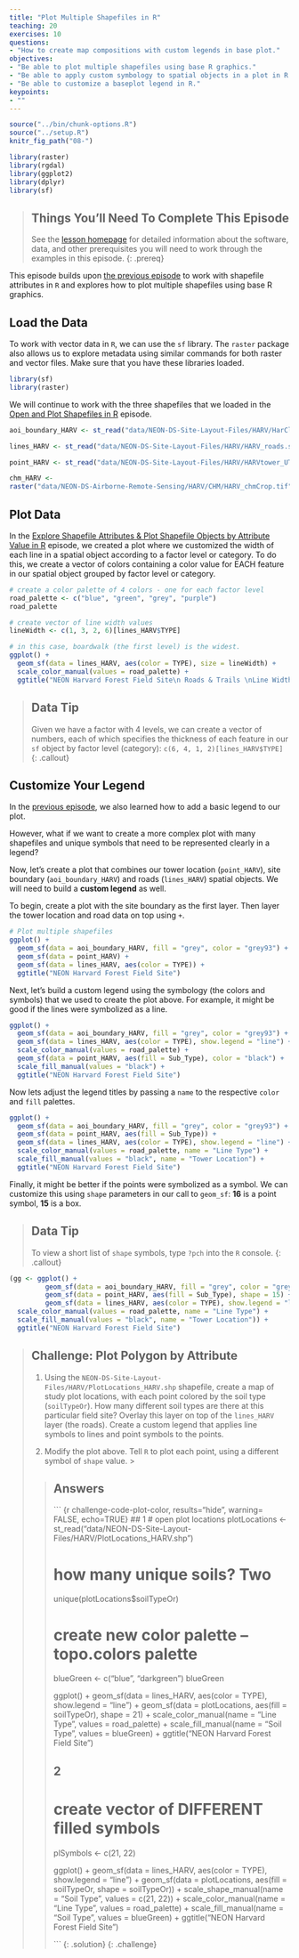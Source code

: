 ```yaml
---
title: "Plot Multiple Shapefiles in R"
teaching: 20
exercises: 10
questions:
- "How to create map compositions with custom legends in base plot."
objectives:
- "Be able to plot multiple shapefiles using base R graphics."
- "Be able to apply custom symbology to spatial objects in a plot in R."
- "Be able to customize a baseplot legend in R."
keypoints:
- ""
---
```


```r
source("../bin/chunk-options.R")
source("../setup.R")
knitr_fig_path("08-")
```

```r
library(raster)
library(rgdal)
library(ggplot2)
library(dplyr)
library(sf)
```

> ## Things You’ll Need To Complete This Episode
> See the [lesson homepage]({{ site.baseurl }}) for detailed information about the software,
> data, and other prerequisites you will need to work through the examples in this episode.
{: .prereq}

This episode builds upon
[the previous episode]({{ site.baseurl }}/07-vector-shapefile-attributes-in-r/)
to work with shapefile attributes in `R` and explores how to plot multiple
shapefiles using base R graphics.

## Load the Data
To work with vector data in `R`, we can use the `sf` library. The `raster`
package also allows us to explore metadata using similar commands for both
raster and vector files. Make sure that you have these libraries loaded.

```r
library(sf)
library(raster)
```

We will continue to work with the three shapefiles that we loaded in the
[Open and Plot Shapefiles in R]({{site.baseurl}}/06-vector-open-shapefile-in-r/) episode.

```r
aoi_boundary_HARV <- st_read("data/NEON-DS-Site-Layout-Files/HARV/HarClip_UTMZ18.shp")

lines_HARV <- st_read("data/NEON-DS-Site-Layout-Files/HARV/HARV_roads.shp")

point_HARV <- st_read("data/NEON-DS-Site-Layout-Files/HARV/HARVtower_UTM18N.shp")

chm_HARV <-
raster("data/NEON-DS-Airborne-Remote-Sensing/HARV/CHM/HARV_chmCrop.tif")
```

## Plot Data

In the
[Explore Shapefile Attributes & Plot Shapefile Objects by Attribute Value in R]({{ site.baseurl }}/07-vector-shapefile-attributes-in-r/) episode,
we created a plot where we customized the width of each line in a spatial object
according to a factor level or category. To do this, we create a vector of
colors containing a color value for EACH feature in our spatial object grouped
by factor level or category.

```r
# create a color palette of 4 colors - one for each factor level
road_palette <- c("blue", "green", "grey", "purple")
road_palette

# create vector of line width values
lineWidth <- c(1, 3, 2, 6)[lines_HARV$TYPE]

# in this case, boardwalk (the first level) is the widest.
ggplot() + 
  geom_sf(data = lines_HARV, aes(color = TYPE), size = lineWidth) +
  scale_color_manual(values = road_palette) + 
  ggtitle("NEON Harvard Forest Field Site\n Roads & Trails \nLine Width Varies by Type Attribute Value")
```

> ## Data Tip
> Given we have a factor with 4 levels,
> we can create a vector of numbers, each of which specifies the thickness of each
> feature in our `sf` object by factor level (category): `c(6, 4, 1, 2)[lines_HARV$TYPE]`
{: .callout}

## Customize Your Legend
In the [previous episode]({{ site.baseurl }}/R/shapefile-attributes-in-R/),
we also learned how to add a basic legend to our plot.

However, what if we want to create a more complex plot with many shapefiles
and unique symbols that need to be represented clearly in a legend?

Now, let's create a plot that combines our tower location (`point_HARV`),
site boundary (`aoi_boundary_HARV`) and roads (`lines_HARV`) spatial objects. We
will need to build a **custom legend** as well.

To begin, create a plot with the site boundary as the first layer. Then layer
the tower location and road data on top using `+`.

```r
# Plot multiple shapefiles
ggplot() + 
  geom_sf(data = aoi_boundary_HARV, fill = "grey", color = "grey93") +
  geom_sf(data = point_HARV) +
  geom_sf(data = lines_HARV, aes(color = TYPE)) + 
  ggtitle("NEON Harvard Forest Field Site")
```

Next, let's build a custom legend using the symbology (the colors and symbols)
that we used to create the plot above. For example, it might be good if the lines were symbolized as a line.

```r
ggplot() + 
  geom_sf(data = aoi_boundary_HARV, fill = "grey", color = "grey93") +
  geom_sf(data = lines_HARV, aes(color = TYPE), show.legend = "line") +
  scale_color_manual(values = road_palette) +
  geom_sf(data = point_HARV, aes(fill = Sub_Type), color = "black") +
  scale_fill_manual(values = "black") + 
  ggtitle("NEON Harvard Forest Field Site")
```

Now lets adjust the legend titles by passing a `name` to the respective `color` and `fill` palettes.

```r
ggplot() + 
  geom_sf(data = aoi_boundary_HARV, fill = "grey", color = "grey93") +
  geom_sf(data = point_HARV, aes(fill = Sub_Type)) +
  geom_sf(data = lines_HARV, aes(color = TYPE), show.legend = "line") + 
  scale_color_manual(values = road_palette, name = "Line Type") + 
  scale_fill_manual(values = "black", name = "Tower Location") + 
  ggtitle("NEON Harvard Forest Field Site")
```

Finally, it might be better if the points were symbolized as a symbol. We can customize this using `shape` parameters in our call to `geom_sf`: **16** is a point symbol, **15** is a box.

> ## Data Tip
> To view a short list of `shape` symbols,
> type `?pch` into the `R` console.
{: .callout}


```r
(gg <- ggplot() + 
         geom_sf(data = aoi_boundary_HARV, fill = "grey", color = "grey93") +
         geom_sf(data = point_HARV, aes(fill = Sub_Type), shape = 15) +
         geom_sf(data = lines_HARV, aes(color = TYPE), show.legend = "line") + 
  scale_color_manual(values = road_palette, name = "Line Type") + 
  scale_fill_manual(values = "black", name = "Tower Location")) + 
  ggtitle("NEON Harvard Forest Field Site")
```

> ## Challenge: Plot Polygon by Attribute
> 
> 1. Using the `NEON-DS-Site-Layout-Files/HARV/PlotLocations_HARV.shp` shapefile,
> create a map of study plot locations, with each point colored by the soil type
> (`soilTypeOr`). How many different soil types are there at this particular field
> site? Overlay this layer on top of the `lines_HARV` layer (the roads). Create a
> custom legend that applies line symbols to lines and point symbols to the points.
> 
> 2. Modify the plot above. Tell `R` to plot each point, using a different
symbol of `shape` value. > 
> 
> > ## Answers
> > 
> > ``` {r challenge-code-plot-color, results="hide", warning= FALSE, echo=TRUE}
> > ## 1
> > # open plot locations
> > plotLocations <- st_read("data/NEON-DS-Site-Layout-Files/HARV/PlotLocations_HARV.shp")
> > 
> > # how many unique soils?  Two
> > unique(plotLocations$soilTypeOr)
> > 
> > # create new color palette -- topo.colors palette
> > blueGreen <- c("blue", "darkgreen")
> > blueGreen
> > 
> > ggplot() + 
> >   geom_sf(data = lines_HARV, aes(color = TYPE), show.legend = "line") + 
> >   geom_sf(data = plotLocations, aes(fill = soilTypeOr), shape = 21) + 
> >   scale_color_manual(name = "Line Type", values = road_palette) + 
> >   scale_fill_manual(name = "Soil Type", values = blueGreen) + 
> >   ggtitle("NEON Harvard Forest Field Site")
> > 
> > ## 2
> > # create vector of DIFFERENT filled symbols
> > plSymbols <- c(21, 22)
> > 
> >  ggplot() + 
> >    geom_sf(data = lines_HARV, aes(color = TYPE), show.legend = "line") + 
> >    geom_sf(data = plotLocations, aes(fill = soilTypeOr, shape = soilTypeOr)) + 
> >    scale_shape_manual(name = "Soil Type", values = c(21, 22)) +
> >    scale_color_manual(name = "Line Type", values = road_palette) + 
> >    scale_fill_manual(name = "Soil Type", values = blueGreen) + 
> >    ggtitle("NEON Harvard Forest Field Site")
> > 
> > ```
> {: .solution}
{: .challenge}
